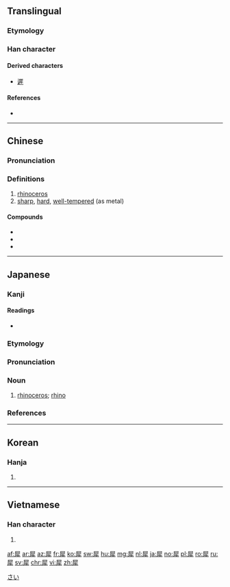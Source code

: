 ==Translingual==

===Etymology===
{{Han compound|尾|牛|c1=p|c2=s|t2=ox|ls=psc}}

===Han character===
{{Han char|rn=93|rad=牛|as=08|sn=12|four=7725<sub>1</sub>|canj=尸水竹手 (SEHQ), 尸卜卜手 (SYYQ)}}

====Derived characters====
* [[遲]]

====References====
* {{Han ref|kx=0701.140|dkj=20045|dj=1114.230|hdz=31815.010|uh=7280|ud=29312|bh=B552|bd=46418}}

----

==Chinese==
{{zh-forms}}

===Pronunciation===
{{zh-pron
|m=xī
|c=sai1
|mc=y
|oc=y
|ma=
|cat=n,a
}}

===Definitions===
{{zh-hanzi}}

# [[rhinoceros]]
# [[sharp]], [[hard]], [[well-tempered]] (as metal)

====Compounds====
* {{zh-l|犀牛}}
* {{zh-l|犀利}}
* {{zh-l|木犀}}

----

==Japanese==

===Kanji===
{{ja-kanji|grade=|rs=牛08}}

====Readings====
* {{ja-readings|goon=[[さい]] (sai)|kanon=[[せい]] (sei)|kun=[[かたい]] (katai), [[するどい]] (surudoi)}}

===Etymology===
{{ja-kanjitab|さい|yomi=o}}
{{rfe|lang=ja}}
===Pronunciation===
{{ja-pron|サイ|acc=a|acc_ref=NHK|y=go}}
===Noun===
{{ja-noun|さい|サイ}}

# [[rhinoceros]]; [[rhino]]
===References===
<references/>

[[Category:ja:Odd-toed ungulates|さい]]

----

==Korean==

===Hanja===
{{ko-hanja|hangeul=서|eumhun=|rv=seo|mr=sŏ|y=se}}

# {{defn|lang=ko|sort=牛08}}

----

==Vietnamese==

===Han character===
{{vi-hantu|[[tê]], [[tây]]|rs=牛08}}

# {{defn|lang=vi|sort=牛08}}

[[af:犀]]
[[ar:犀]]
[[az:犀]]
[[fr:犀]]
[[ko:犀]]
[[sw:犀]]
[[hu:犀]]
[[mg:犀]]
[[nl:犀]]
[[ja:犀]]
[[no:犀]]
[[pl:犀]]
[[ro:犀]]
[[ru:犀]]
[[sv:犀]]
[[chr:犀]]
[[vi:犀]]
[[zh:犀]]